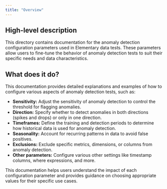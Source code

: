 ```yaml
---
title: "Overview"
---
```


## High-level description
This directory contains documentation for the anomaly detection configuration parameters used in Elementary data tests. These parameters allow users to fine-tune the behavior of anomaly detection tests to suit their specific needs and data characteristics.

## What does it do?
This documentation provides detailed explanations and examples of how to configure various aspects of anomaly detection tests, such as:

- **Sensitivity:** Adjust the sensitivity of anomaly detection to control the threshold for flagging anomalies.
- **Direction:** Specify whether to detect anomalies in both directions (spikes and drops) or only in one direction.
- **Timeframes:** Define the training and detection periods to determine how historical data is used for anomaly detection.
- **Seasonality:** Account for recurring patterns in data to avoid false positives.
- **Exclusions:** Exclude specific metrics, dimensions, or columns from anomaly detection.
- **Other parameters:** Configure various other settings like timestamp columns, where expressions, and more.

This documentation helps users understand the impact of each configuration parameter and provides guidance on choosing appropriate values for their specific use cases.

